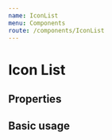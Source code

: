 ```yaml
---
name: IconList
menu: Components
route: /components/IconList
---
```



# Icon List

## Properties

<Props of={IconList} />

## Basic usage

<Playground>
  <IconList
    component={IconlistItem}
    items={home.topics}
    ListClass="huh"
    containerClass="container"
    paneTitle="these are them"
    titleAlign="left"
  />
</Playground>
